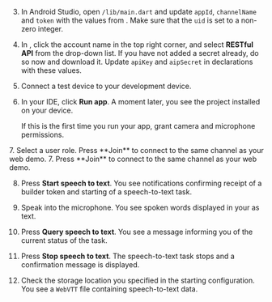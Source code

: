 <PlatformWrapper platform="flutter">

3. In Android Studio, open `/lib/main.dart` and update `appId`, `channelName` and `token` with the values from <Vg k="CONSOLE" />. Make sure that the `uid` is set to a non-zero integer.

4. In <Vg k="CONSOLE" />, click the account name in the top right corner, and select **RESTful API** from the drop-down list. If you have not added a secret already, do so now and download it. Update `apiKey` and `aipSecret` in declarations with these values.

5. Connect a test device to your development device.

6. In your IDE, click **Run app**. A moment later, you see the project installed on your device.

    If this is the first time you run your app, grant camera and microphone permissions.

<ProductWrapper product="interactive-live-streaming">
7. Select a user role. Press **Join** to connect to the same channel as your web demo.
</ProductWrapper>

<ProductWrapper notAllowed="interactive-live-streaming">
7. Press **Join** to connect to the same channel as your web demo.
</ProductWrapper>

8. Press **Start speech to text**. You see notifications confirming receipt of a builder token and starting of a speech-to-text task. 

1. Speak into the microphone. You see spoken words displayed in your <Vpl k="CLIENT" /> as text.

1. Press **Query speech to text**. You see a message informing you of the current status of the task.

1. Press **Stop speech to text**. The speech-to-text task stops and a confirmation message is displayed. 

1. Check the storage location you specified in the starting configuration. You see a `WebVTT` file containing speech-to-text data.

</PlatformWrapper>

